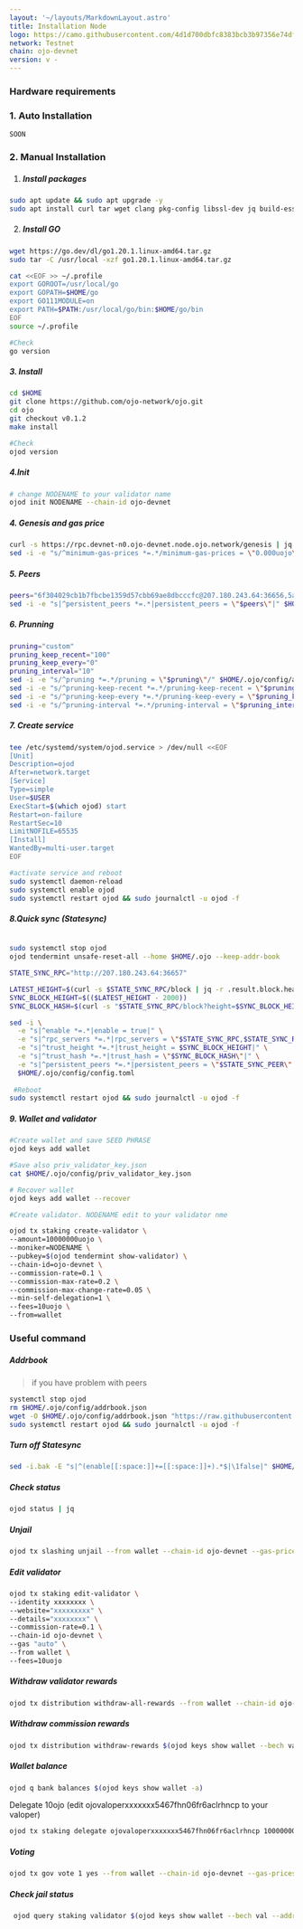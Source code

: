 ```yaml
---
layout: '~/layouts/MarkdownLayout.astro'
title: Installation Node
logo: https://camo.githubusercontent.com/4d1d700dbfc8383bcb3b97356e74df9f745a74f77ef0f8d1f0c46be4512f6c05/68747470733a2f2f7062732e7477696d672e636f6d2f70726f66696c655f696d616765732f313630333131313038343538333335383436342f68513453306341305f343030783430302e6a7067
network: Testnet
chain: ojo-devnet
version: v -
---
```

### Hardware requirements

### 1. Auto Installation
```
SOON
```
### 2. Manual Installation


1. ##### Install packages
```sh
sudo apt update && sudo apt upgrade -y
sudo apt install curl tar wget clang pkg-config libssl-dev jq build-essential bsdmainutils git make ncdu gcc git jq chrony liblz4-tool -y
```
2. ##### Install GO
```sh
wget https://go.dev/dl/go1.20.1.linux-amd64.tar.gz
sudo tar -C /usr/local -xzf go1.20.1.linux-amd64.tar.gz

cat <<EOF >> ~/.profile
export GOROOT=/usr/local/go
export GOPATH=$HOME/go
export GO111MODULE=on
export PATH=$PATH:/usr/local/go/bin:$HOME/go/bin
EOF
source ~/.profile

#Check
go version
```
##### 3. Install
```sh
cd $HOME
git clone https://github.com/ojo-network/ojo.git
cd ojo
git checkout v0.1.2
make install

#Check
ojod version
```

##### 4.Init
```sh 
# change NODENAME to your validator name
ojod init NODENAME --chain-id ojo-devnet
```
##### 4. Genesis and gas price
```sh
curl -s https://rpc.devnet-n0.ojo-devnet.node.ojo.network/genesis | jq -r .result.genesis > $HOME/.ojo/config/genesis.json
sed -i -e "s/^minimum-gas-prices *=.*/minimum-gas-prices = \"0.000uojo\"/" $HOME/.ojo/config/app.toml
```
##### 5. Peers
```sh
peers="6f304029cb1b7fbcbe1359d57cbb69ae8dbcccfc@207.180.243.64:36656,5af3d50dcc231884f3d3da3e3caecb0deef1dc5b@142.132.134.112:25356,62fa77951a7c8f323c0499fff716cd86932d8996@65.108.199.36:24214,9edc978fd53c8718ef0cafe62ed8ae23b4603102@136.243.103.32:36656,ac5089a8789736e2bc3eee0bf79ca04e22202bef@162.55.80.116:29656,bd35cfd5bfbea4c2a63e893860d4f9a7d880957c@213.239.217.52:45656,408ee86160af26ee7204d220498e80638f7874f4@161.97.109.47:38656,c37e444f67af17545393ad16930cd68dc7e3fd08@95.216.7.169:61156,fbeb2b37fe139399d7513219e25afd9eb8f81f4f@65.21.170.3:38656,239caa37cb0f131b01be8151631b649dc700cd97@95.217.200.36:46656,e54b02d103f1fcf5189a86abe542670979d2029d@65.109.85.170:58656,9bcec17faba1b8f6583d37103f20bd9b968ac857@38.146.3.230:21656,1145755896d6a3e9df2f130cc2cbd223cdb206f0@209.145.53.163:29656,b0968b57bcb5e527230ef3cfa3f65d5f1e4647dd@35.212.224.95:26656,8671c2dbbfd918374292e2c760704414d853f5b7@35.215.121.109:26656,2691bb6b296b951400d871c8d0bd94a3a1cdbd52@65.109.93.152:33656,cbe534c7d012e9eb4e71a5573aee8acc1adf4bc6@65.108.41.172:28056,a23cc4cbb09108bc9af380083108262454539aeb@35.215.116.65:26656,3d11a6c7a5d4b3c5752be0c252c557ed4acc2c30@167.235.57.142:36656,b6b4a4c720c4b4a191f0c5583cc298b545c330df@65.109.28.219:21656"
sed -i -e "s|^persistent_peers *=.*|persistent_peers = \"$peers\"|" $HOME/.ojo/config/config.toml
```

##### 6. Prunning
```sh
pruning="custom"
pruning_keep_recent="100"
pruning_keep_every="0"
pruning_interval="10"
sed -i -e "s/^pruning *=.*/pruning = \"$pruning\"/" $HOME/.ojo/config/app.toml
sed -i -e "s/^pruning-keep-recent *=.*/pruning-keep-recent = \"$pruning_keep_recent\"/" $HOME/.ojo/config/app.toml
sed -i -e "s/^pruning-keep-every *=.*/pruning-keep-every = \"$pruning_keep_every\"/" $HOME/.ojo/config/app.toml
sed -i -e "s/^pruning-interval *=.*/pruning-interval = \"$pruning_interval\"/" $HOME/.ojo/config/app.toml
```

##### 7. Create service
```sh 
tee /etc/systemd/system/ojod.service > /dev/null <<EOF
[Unit]
Description=ojod
After=network.target
[Service]
Type=simple
User=$USER
ExecStart=$(which ojod) start
Restart=on-failure
RestartSec=10
LimitNOFILE=65535
[Install]
WantedBy=multi-user.target
EOF

#activate service and reboot
sudo systemctl daemon-reload
sudo systemctl enable ojod 
sudo systemctl restart ojod && sudo journalctl -u ojod -f
```

##### 8.Quick sync (Statesync)
```sh

sudo systemctl stop ojod
ojod tendermint unsafe-reset-all --home $HOME/.ojo --keep-addr-book 

STATE_SYNC_RPC="http://207.180.243.64:36657"

LATEST_HEIGHT=$(curl -s $STATE_SYNC_RPC/block | jq -r .result.block.header.height)
SYNC_BLOCK_HEIGHT=$(($LATEST_HEIGHT - 2000))
SYNC_BLOCK_HASH=$(curl -s "$STATE_SYNC_RPC/block?height=$SYNC_BLOCK_HEIGHT" | jq -r .result.block_id.hash)

sed -i \
  -e "s|^enable *=.*|enable = true|" \
  -e "s|^rpc_servers *=.*|rpc_servers = \"$STATE_SYNC_RPC,$STATE_SYNC_RPC\"|" \
  -e "s|^trust_height *=.*|trust_height = $SYNC_BLOCK_HEIGHT|" \
  -e "s|^trust_hash *=.*|trust_hash = \"$SYNC_BLOCK_HASH\"|" \
  -e "s|^persistent_peers *=.*|persistent_peers = \"$STATE_SYNC_PEER\"|" \
  $HOME/.ojo/config/config.toml
  
 #Reboot
sudo systemctl restart ojod && sudo journalctl -u ojod -f
```
##### 9. Wallet and validator #####

```sh
#Create wallet and save SEED PHRASE 
ojod keys add wallet

#Save also priv_validator_key.json
cat $HOME/.ojo/config/priv_validator_key.json

# Recover wallet
ojod keys add wallet --recover

#Create validator. NODENAME edit to your validator nme

ojod tx staking create-validator \
--amount=10000000uojo \
--moniker=NODENAME \
--pubkey=$(ojod tendermint show-validator) \
--chain-id=ojo-devnet \
--commission-rate=0.1 \
--commission-max-rate=0.2 \
--commission-max-change-rate=0.05 \
--min-self-delegation=1 \
--fees=10uojo \
--from=wallet

```
### Useful command

##### Addrbook #####
> if you have problem with peers

```sh
systemctl stop ojod
rm $HOME/.ojo/config/addrbook.json
wget -O $HOME/.ojo/config/addrbook.json "https://raw.githubusercontent.com/EnterStake/cosmosguides/main/Ojo/addrbook.json"
sudo systemctl restart ojod && sudo journalctl -u ojod -f
```

##### Turn off Statesync
```sh
sed -i.bak -E "s|^(enable[[:space:]]+=[[:space:]]+).*$|\1false|" $HOME/.ojo/config/config.toml
```
##### Check status
```sh
ojod status | jq
```
##### Unjail 
```sh 
ojod tx slashing unjail --from wallet --chain-id ojo-devnet --gas-prices 0.1uojo --gas-adjustment 1.5 --gas auto 
```
##### Edit validator
```sh
ojod tx staking edit-validator \
--identity xxxxxxxx \
--website="xxxxxxxxx" \
--details="xxxxxxxx" \
--commission-rate=0.1 \
--chain-id ojo-devnet \
--gas "auto" \
--from wallet \
--fees=10uojo
```
##### Withdraw validator rewards
```sh
ojod tx distribution withdraw-all-rewards --from wallet --chain-id ojo-devnet --gas-prices 0.1uojo --gas-adjustment 1.5 --gas auto -y 
```
##### Withdraw commission rewards
```sh
ojod tx distribution withdraw-rewards $(ojod keys show wallet --bech val -a) --commission --from wallet --chain-id ojo-devnet --gas-prices 0.1uojo --gas-adjustment 1.5 --gas auto -y 
```

##### Wallet balance
```sh
ojod q bank balances $(ojod keys show wallet -a)
```
Delegate 10ojo (edit ojovaloperxxxxxxx5467fhn06fr6aclrhncp to your valoper)
```sh 
ojod tx staking delegate ojovaloperxxxxxxx5467fhn06fr6aclrhncp 10000000uojo --from wallet --chain-id ojo-devnet --gas-prices 0.1uojo --gas-adjustment 1.5 --gas auto -y 
```
##### Voting 
```sh
ojod tx gov vote 1 yes --from wallet --chain-id ojo-devnet --gas-prices 0.1uojo --gas-adjustment 1.5 --gas auto -y 
```
##### Check jail status
```sh
 ojod query staking validator $(ojod keys show wallet --bech val --address)
 ```
